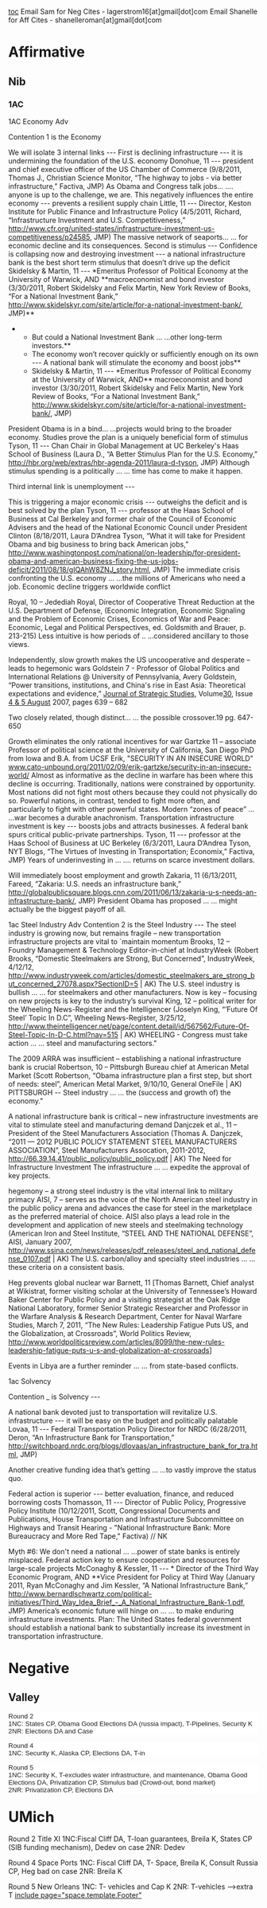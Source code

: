 [[toc]]
Email Sam for Neg Cites - lagerstrom16[at]gmail[dot]com
Email Shanelle for Aff Cites - shanelleroman[at]gmail[dot]com

=Affirmative= 

==Nib== 

===1AC=== 

1AC Economy Adv

Contention 1 is the Economy

We will isolate 3 internal links ---
First is declining infrastructure --- it is undermining the foundation of the U.S. economy
Donohue, 11 --- president and chief executive officer of the US Chamber of Commerce (9/8/2011, Thomas J., Christian Science Monitor, “The highway to jobs - via better infrastructure,” Factiva, JMP)
As Obama and Congress talk jobs… …. anyone is up to the challenge, we are.
This negatively influences the entire economy --- prevents a resilient supply chain
Little, 11 --- Director, Keston Institute for Public Finance and Infrastructure Policy (4/5/2011, Richard, “Infrastructure Investment and U.S. Competitiveness,” [[http://www.cfr.org/united-states/infrastructure-investment-us-competitiveness/p24585]], JMP)
The massive network of seaports… … for economic decline and its consequences.
Second is stimulus ---
Confidence is collapsing now and destroying investment --- a national infrastructure bank is the best short term stimulus that doesn’t drive up the deficit
Skidelsky & Martin, 11 --- *Emeritus Professor of Political Economy at the University of Warwick, AND **macroeconomist and bond investor (3/30/2011, Robert Skidelsky and Felix Martin, New York Review of Books, “For a National Investment Bank,” [[http://www.skidelskyr.com/site/article/for-a-national-investment-bank/]], JMP)**
**But could a National Investment Bank … …other long-term investors.**
**The economy won’t recover quickly or sufficiently enough on its own --- A national bank will stimulate the economy and boost jobs**
**Skidelsky & Martin, 11 --- *Emeritus Professor of Political Economy at the University of Warwick, AND** macroeconomist and bond investor (3/30/2011, Robert Skidelsky and Felix Martin, New York Review of Books, “For a National Investment Bank,” [[http://www.skidelskyr.com/site/article/for-a-national-investment-bank/]], JMP)
President Obama is in a bind… …projects would bring to the broader economy.
Studies prove the plan is a uniquely beneficial form of stimulus
Tyson, 11 --- Chan Chair in Global Management at UC Berkeley's Haas School of Business (Laura D., “A Better Stimulus Plan for the U.S. Economy,” [[http://hbr.org/web/extras/hbr-agenda-2011/laura-d-tyson]], JMP)
Although stimulus spending is a politically … … time has come to make it happen.

Third internal link is unemployment ---

This is triggering a major economic crisis --- outweighs the deficit and is best solved by the plan
Tyson, 11 --- professor at the Haas School of Business at Cal Berkeley and former chair of the Council of Economic Advisers and the head of the National Economic Council under President Clinton (8/18/2011, Laura D’Andrea Tyson, “What it will take for President Obama and big business to bring back American jobs,” [[http://www.washingtonpost.com/national/on-leadership/for-president-obama-and-american-business-fixing-the-us-jobs-deficit/2011/08/18/gIQAhW8ZNJ_story.html]], JMP)
The immediate crisis confronting the U.S. economy … …the millions of Americans who need a job.
Economic decline triggers worldwide conflict

Royal, 10 – Jedediah Royal, Director of Cooperative Threat Reduction at the U.S. Department of Defense, (Economic Integration, Economic Signaling and the Problem of Economic Crises, Economics of War and Peace: Economic, Legal and Political Perspectives, ed. Goldsmith and Brauer, p. 213-215)
Less intuitive is how periods of .. …considered ancillary to those views.

Independently, slow growth makes the US uncooperative and desperate – leads to hegemonic wars
Goldstein 7 - Professor of Global Politics and International Relations @ University of Pennsylvania, Avery Goldstein, “Power transitions, institutions, and China's rise in East Asia: Theoretical expectations and evidence,” [[@http://www.informaworld.com/smpp/title~db=all~content=t713636064|Journal of Strategic Studies]], Volume[[@http://www.informaworld.com/smpp/title~db=all~content=t713636064~tab=issueslist~branches=30#v30|30]], Issue [[@http://www.informaworld.com/smpp/title~db=all~content=g780703608|4 & 5 ]]August 2007, pages 639 – 682

Two closely related, though distinct… … the possible crossover.19 pg. 647-650

Growth eliminates the only rational incentives for war
Gartzke 11 – associate Professor of political science at the University of California, San Diego PhD from Iowa and B.A. from UCSF Erik, "SECURITY IN AN INSECURE WORLD" [[@http://www.cato-unbound.org/2011/02/09/erik-gartzke/security-in-an-insecure-world/|www.cato-unbound.org/2011/02/09/erik-gartzke/security-in-an-insecure-world/]]
Almost as informative as the decline in warfare has been where this decline is occurring. Traditionally, nations were constrained by opportunity. Most nations did not fight most others because they could not physically do so. Powerful nations, in contrast, tended to fight more often, and particularly to fight with other powerful states. Modern “zones of peace” … …war becomes a durable anachronism.
Transportation infrastructure investment is key --- boosts jobs and attracts businesses. A federal bank spurs critical public-private partnerships.
Tyson, 11 --- professor at the Haas School of Business at UC Berkeley (6/3/2011, Laura D’Andrea Tyson, NYT Blogs, “The Virtues of Investing in Transportation; Economix,” Factiva, JMP)
Years of underinvesting in … …. returns on scarce investment dollars.

Will immediately boost employment and growth
Zakaria, 11 (6/13/2011, Fareed, “Zakaria: U.S. needs an infrastructure bank,” [[http://globalpublicsquare.blogs.cnn.com/2011/06/13/zakaria-u-s-needs-an-infrastructure-bank/]], JMP)
President Obama has proposed … … might actually be the biggest payoff of all.


1ac Steel Industry Adv
Contention 2 is the Steel Industry ---
The steel industry is growing now, but remains fragile – new transportation infrastructure projects are vital to `maintain momentum
Brooks, 12 – Foundry Management & Technology Editor-in-chief at IndustryWeek (Robert Brooks, “Domestic Steelmakers are Strong, But Concerned”, IndustryWeek, 4/12/12, [[http://www.industryweek.com/articles/domestic_steelmakers_are_strong_but_concerned_27078.aspx?SectionID=5]] | AK)
The U.S. steel industry is bullish … … for steelmakers and other manufacturers.
Now is key – focusing on new projects is key to the industry’s survival
King, 12 – political writer for the Wheeling News-Register and the Intelligencer (Joselyn King, “’Future Of Steel’ Topic In D.C”, Wheeling News-Register, 3/25/12, [[http://www.theintelligencer.net/page/content.detail/id/567562/Future-Of-Steel-Topic-In-D-C.html?nav=515]] | AK)
WHEELING - Congress must take action … … steel and manufacturing sectors."

The 2009 ARRA was insufficient – establishing a national infrastructure bank is crucial
Robertson, 10 – Pittsburgh Bureau chief at American Metal Market (Scott Robertson, “Obama infrastructure plan a first step, but short of needs: steel”, American Metal Market, 9/10/10, General OneFile | AK)
PITTSBURGH -- Steel industry … … the (success and growth of) the economy."


A national infrastructure bank is critical – new infrastructure investments are vital to stimulate steel and manufacturing demand
Danjczek et al., 11 – President of the Steel Manufacturers Association (Thomas A. Danjczek, “2011 — 2012 PUBLIC POLICY STATEMENT STEEL MANUFACTURERS ASSOCIATION”, Steel Manufacturers Assocation, 2011-2012, [[http://66.39.14.41/public_policy/public_policy.pdf]] | AK)
The Need for Infrastructure Investment The infrastructure … … expedite the approval of key projects.

hegemony – a strong steel industry is the vital internal link to military primacy
AISI, 7 – serves as the voice of the North American steel industry in the public policy arena and advances the case for steel in the marketplace as the preferred material of choice. AISI also plays a lead role in the development and application of new steels and steelmaking technology (American Iron and Steel Institute, “STEEL AND THE NATIONAL DEFENSE”, AISI, January 2007, [[http://www.ssina.com/news/releases/pdf_releases/steel_and_national_defense_0107.pdf]] | AK)
The U.S. carbon/alloy and specialty steel industries … …these criteria on a consistent basis.

Heg prevents global nuclear war
Barnett, 11 [Thomas Barnett, Chief analyst at Wikistrat, former visiting scholar at the University of Tennessee’s Howard Baker Center for Public Policy and a visiting strategist at the Oak Ridge National Laboratory, former Senior Strategic Researcher and Professor in the Warfare Analysis & Research Department, Center for Naval Warfare Studies, March 7, 2011, “The New Rules: Leadership Fatigue Puts US, and the Globalization, at Crossroads”, World Politics Review, http://www.worldpoliticsreview.com/articles/8099/the-new-rules-leadership-fatigue-puts-u-s-and-globalization-at-crossroads]

Events in Libya are a further reminder … … from state-based conflicts.

1ac Solvency

Contention _ is Solvency ---

A national bank devoted just to transportation will revitalize U.S. infrastructure --- it will be easy on the budget and politically palatable
Lovaa, 11 --- Federal Transportation Policy Director for NRDC (6/28/2011, Deron, “An Infrastructure Bank for Transportation,” [[http://switchboard.nrdc.org/blogs/dlovaas/an_infrastructure_bank_for_tra.html]], JMP)

Another creative funding idea that’s getting … …to vastly improve the status quo.

Federal action is superior --- better evaluation, finance, and reduced borrowing costs
Thomasson, 11 --- Director of Public Policy, Progressive Policy Institute (10/12/2011, Scott, Congressional Documents and Publications, House Transportation and Infrastructure Subcommittee on Highways and Transit Hearing - "National Infrastructure Bank: More Bureaucracy and More Red Tape," Factiva) // NK

Myth #6: We don't need a national … …power of state banks is entirely misplaced.
Federal action key to ensure cooperation and resources for large-scale projects
McConaghy & Kessler, 11 --- * Director of the Third Way Economic Program, AND **Vice President for Policy at Third Way (January 2011, Ryan McConaghy and Jim Kessler, “A National Infrastructure Bank,” [[http://www.bernardlschwartz.com/political-initiatives/Third_Way_Idea_Brief_-_A_National_Infrastructure_Bank-1.pdf]], JMP)
America’s economic future will hinge on … … to make enduring infrastructure investments.
Plan: The United States federal government should establish a national bank to substantially increase its investment in transportation infrastructure.


=Negative= 
==Valley== 
<span style="background-color: #ffffff; color: #222222; display: block; font-family: arial,sans-serif; font-size: 13.333333969116211px; text-align: start;">Round 2</span><span style="background-color: #ffffff; color: #222222; display: block; font-family: arial,sans-serif; font-size: 13.333333969116211px; text-align: start;">1NC: States CP, Obama Good Elections DA (russia impact), T-Pipelines, Security K
</span><span style="background-color: #ffffff; color: #222222; display: block; font-family: arial,sans-serif; font-size: 13.333333969116211px; text-align: start;">2NR: Elections DA and Case</span>

<span style="background-color: #ffffff; color: #222222; display: block; font-family: arial,sans-serif; font-size: 13.333333969116211px; text-align: start;">Round 4</span><span style="background-color: #ffffff; color: #222222; display: block; font-family: arial,sans-serif; font-size: 13.333333969116211px; text-align: start;">1NC: Security K, Alaska CP, Elections DA, T-in</span><span style="background-color: #ffffff; color: #222222; display: block; font-family: arial,sans-serif; font-size: 13.333333969116211px; text-align: start;">
</span>

<span style="background-color: #ffffff; color: #222222; display: block; font-family: arial,sans-serif; font-size: 13.333333969116211px; text-align: start;">Round 5</span><span style="background-color: #ffffff; color: #222222; display: block; font-family: arial,sans-serif; font-size: 13.333333969116211px; text-align: start;">1NC: Security K, T-excludes water infrastructure, and maintenance, Obama Good Elections DA, Privatization CP, Stimulus bad (Crowd-out, bond market)</span><span style="background-color: #ffffff; color: #222222; display: block; font-family: arial,sans-serif; font-size: 13.333333969116211px; text-align: start;"><span style="font-size: 13.333333969116211px;">2NR: Privatization CP, Elections DA</span></span><span style="background-color: #ffffff; color: #222222; display: block; font-family: arial,sans-serif; font-size: 13.333333969116211px; text-align: start;">
</span><span style="background-color: #ffffff; color: #222222; display: block; font-family: arial,sans-serif; font-size: 13.333333969116211px; text-align: start;">
==<span style="font-size: 1.4em;">UMich</span>== 
</span>
Round 2 Title XI
1NC:Fiscal Cliff DA, T-loan guarantees, Breila K, States CP (SIB funding mechanism), Dedev on case
2NR: Dedev

Round 4 Space Ports
1NC: Fiscal Cliff DA, T- Space, Breila K, Consult Russia CP, Heg bad on case
2NR: Breila K

Round 5 New Orleans
1NC: T- vehicles and Cap K
2NR: T-vehicles -->extra T
[[include page="space.template.Footer"]]